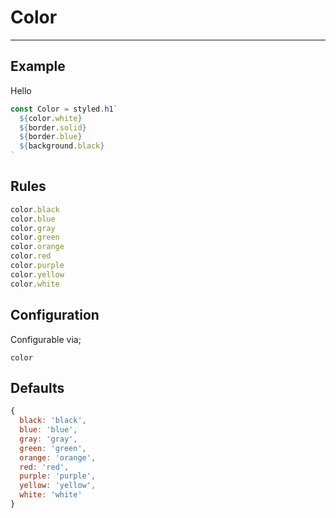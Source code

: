 
# Color

---

## Example

<Color>Hello</Color>

```js
const Color = styled.h1`
  ${color.white}
  ${border.solid}
  ${border.blue}
  ${background.black}
`
```

## Rules

```js
color.black
color.blue
color.gray
color.green
color.orange
color.red
color.purple
color.yellow
color.white
```

## Configuration

Configurable via;

```
color
```

## Defaults

```js
{
  black: 'black',
  blue: 'blue',
  gray: 'gray',
  green: 'green',
  orange: 'orange',
  red: 'red',
  purple: 'purple',
  yellow: 'yellow',
  white: 'white'
}
```
